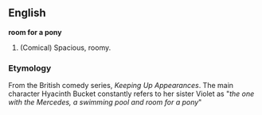 ==English==
'''room for a pony''' 
# (Comical) Spacious, roomy.
===Etymology===
From the British comedy series, ''Keeping Up Appearances''. The main character Hyacinth Bucket constantly refers to her sister Violet as "''the one with the Mercedes, a swimming pool and room for a pony''"